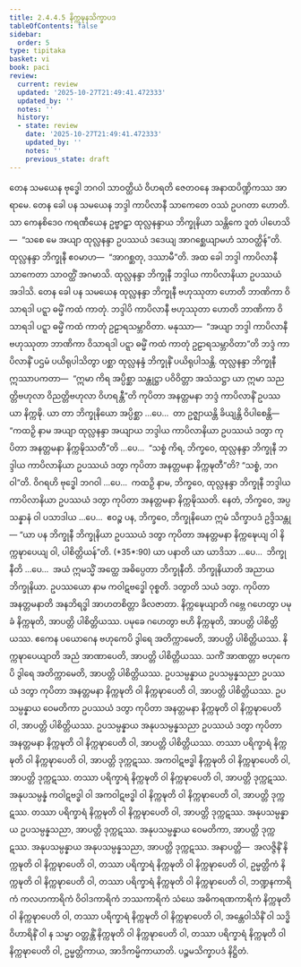 ```yaml
---
title: 2.4.4.5 နိက္ကဍ္ဎနသိက္ခာပဒ
tableOfContents: false
sidebar:
  order: 5
type: tipitaka
basket: vi
book: paci
review:
  current: review
  updated: '2025-10-27T21:49:41.472333'
  updated_by: ''
  notes: ''
  history:
  - state: review
    date: '2025-10-27T21:49:41.472333'
    updated_by: ''
    notes: ''
    previous_state: draft
---
```



<ReviewStatus review={frontmatter.review} showDetails={true} />

<HypothesisAnnotation frontmatter={frontmatter} />

<DynamicBreadcrumb />

<Division number="950" book="paci" e="ch" v="2" p="383">

<Paragraph number="2923" book="paci">
တေန သမယေန ဗုဒ္ဓေါ ဘဂဝါ သာဝတ္ထိယံ ဝိဟရတိ ဇေတဝနေ အနာထပိဏ္ဍိကဿ အာရာမေ. တေန ခေါ ပန သမယေန ဘဒ္ဒါ ကာပိလာနီ သာကေတေ ဝဿံ ဥပဂတာ ဟောတိ. သာ ကေနစိဒေဝ ကရဏီယေန ဥဗ္ဗာဠှာ ထုလ္လနန္ဒာယ ဘိက္ခုနိယာ သန္တိကေ ဒူတံ ပါဟေသိ—  “သစေ မေ အယျာ ထုလ္လနန္ဒာ ဥပဿယံ ဒဒေယျ အာဂစ္ဆေယျာမဟံ သာဝတ္ထိန်”တိ. ထုလ္လနန္ဒာ ဘိက္ခုနီ ဧဝမာဟ—  “အာဂစ္ဆတု, ဒဿာမီ”တိ. အထ ခေါ ဘဒ္ဒါ ကာပိလာနီ သာကေတာ သာဝတ္ထိံ အဂမာသိ. ထုလ္လနန္ဒာ ဘိက္ခုနီ ဘဒ္ဒါယ ကာပိလာနိယာ ဥပဿယံ အဒါသိ. တေန ခေါ ပန သမယေန ထုလ္လနန္ဒာ ဘိက္ခုနီ ဗဟုဿုတာ ဟောတိ ဘာဏိကာ ဝိသာရဒါ ပဋ္ဋာ ဓမ္မိံ ကထံ ကာတုံ. ဘဒ္ဒါပိ ကာပိလာနီ ဗဟုဿုတာ ဟောတိ ဘာဏိကာ ဝိသာရဒါ ပဋ္ဋာ ဓမ္မိံ ကထံ ကာတုံ ဥဠာရသမ္ဘာဝိတာ. မနုဿာ—  “အယျာ ဘဒ္ဒါ ကာပိလာနီ ဗဟုဿုတာ ဘာဏိကာ ဝိသာရဒါ ပဋ္ဋာ ဓမ္မိံ ကထံ ကာတုံ ဥဠာရသမ္ဘာဝိတာ”တိ ဘဒ္ဒံ ကာပိလာနိံ ပဌမံ ပယိရုပါသိတွာ ပစ္ဆာ ထုလ္လနန္ဒံ ဘိက္ခုနိံ ပယိရုပါသန္တိ. ထုလ္လနန္ဒာ ဘိက္ခုနီ ဣဿာပကတာ—  “ဣမာ ကိရ အပ္ပိစ္ဆာ သန္တုဋ္ဌာ ပဝိဝိတ္တာ အသံသဋ္ဌာ ယာ ဣမာ သညတ္တိဗဟုလာ ဝိညတ္တိဗဟုလာ ဝိဟရန္တီ”တိ ကုပိတာ အနတ္တမနာ ဘဒ္ဒံ ကာပိလာနိံ ဥပဿယာ နိက္ကဍ္ဎိ.
</Paragraph>

<Paragraph number="2924" book="paci">
ယာ တာ ဘိက္ခုနိယော အပ္ပိစ္ဆာ …ပေ…  တာ ဥဇ္ဈာယန္တိ ခိယျန္တိ ဝိပါစေန္တိ—  “ကထဉှိ နာမ အယျာ ထုလ္လနန္ဒာ အယျာယ ဘဒ္ဒါယ ကာပိလာနိယာ ဥပဿယံ ဒတွာ ကုပိတာ အနတ္တမနာ နိက္ကဍ္ဎိဿတီ”တိ …ပေ…  “သစ္စံ ကိရ, ဘိက္ခဝေ, ထုလ္လနန္ဒာ ဘိက္ခုနီ ဘဒ္ဒါယ ကာပိလာနိယာ ဥပဿယံ ဒတွာ ကုပိတာ အနတ္တမနာ နိက္ကဍ္ဎတီ”တိ? “သစ္စံ, ဘဂဝါ”တိ. ဝိဂရဟိ ဗုဒ္ဓေါ ဘဂဝါ …ပေ…  ကထဉှိ နာမ, ဘိက္ခဝေ, ထုလ္လနန္ဒာ ဘိက္ခုနီ ဘဒ္ဒါယ ကာပိလာနိယာ ဥပဿယံ ဒတွာ ကုပိတာ အနတ္တမနာ နိက္ကဍ္ဎိဿတိ. နေတံ, ဘိက္ခဝေ, အပ္ပသန္နာနံ ဝါ ပသာဒါယ …ပေ…  ဧဝဉ္စ ပန, ဘိက္ခဝေ, ဘိက္ခုနိယော ဣမံ သိက္ခာပဒံ ဥဒ္ဒိသန္တု—
</Paragraph>

</Division>
<Division number="951" book="paci" e="ch" v="2" p="384">

<Paragraph number="2925" book="paci">
<Emphasis>“ယာ ပန ဘိက္ခုနီ ဘိက္ခုနိယာ ဥပဿယံ ဒတွာ ကုပိတာ အနတ္တမနာ နိက္ကဍ္ဎေယျ ဝါ နိက္ကဍ္ဎာပေယျ ဝါ, ပါစိတ္တိယန်”</Emphasis>တိ. (*35*:<Emphasis>90</Emphasis>)
</Paragraph>

</Division>
<Division number="952" book="paci" e="ch" v="2" p="384">

<Paragraph number="2926" book="paci">
<Emphasis>ယာ ပနာ</Emphasis>တိ ယာ ယာဒိသာ …ပေ…  <Emphasis>ဘိက္ခုနီ</Emphasis>တိ …ပေ…  အယံ ဣမသ္မိံ အတ္ထေ အဓိပ္ပေတာ ဘိက္ခုနီတိ.
</Paragraph>

<Paragraph number="2927" book="paci">
<Emphasis>ဘိက္ခုနိယာ</Emphasis>တိ အညာယ ဘိက္ခုနိယာ. <Emphasis>ဥပဿယော</Emphasis> နာမ ကဝါဋဗဒ္ဓေါ ဝုစ္စတိ. <Emphasis>ဒတွာ</Emphasis>တိ သယံ ဒတွာ. <Emphasis>ကုပိတာ အနတ္တမနာ</Emphasis>တိ အနဘိရဒ္ဓါ အာဟတစိတ္တာ ခိလဇာတာ.
</Paragraph>

<Paragraph number="2928" book="paci">
<Emphasis>နိက္ကဍ္ဎေယျာ</Emphasis>တိ ဂဗ္ဘေ ဂဟေတွာ ပမုခံ နိက္ကဍ္ဎတိ, အာပတ္တိ ပါစိတ္တိယဿ. ပမုခေ ဂဟေတွာ ဗဟိ နိက္ကဍ္ဎတိ, အာပတ္တိ ပါစိတ္တိယဿ. ဧကေန ပယောဂေန ဗဟုကေပိ ဒွါရေ အတိက္ကာမေတိ, အာပတ္တိ ပါစိတ္တိယဿ.
</Paragraph>

<Paragraph number="2929" book="paci">
<Emphasis>နိက္ကဍ္ဎာပေယျာ</Emphasis>တိ အညံ အာဏာပေတိ, အာပတ္တိ ပါစိတ္တိယဿ. သကိံ အာဏတ္တာ ဗဟုကေပိ ဒွါရေ အတိက္ကာမေတိ, အာပတ္တိ ပါစိတ္တိယဿ.
</Paragraph>

</Division>
<Division number="953" book="paci" e="ch" v="2" p="384">

<Paragraph number="2930" book="paci">
ဥပသမ္ပန္နာယ ဥပသမ္ပန္နသညာ ဥပဿယံ ဒတွာ ကုပိတာ အနတ္တမနာ နိက္ကဍ္ဎတိ ဝါ နိက္ကဍ္ဎာပေတိ ဝါ, အာပတ္တိ ပါစိတ္တိယဿ. ဥပသမ္ပန္နာယ ဝေမတိကာ ဥပဿယံ ဒတွာ ကုပိတာ အနတ္တမနာ နိက္ကဍ္ဎတိ ဝါ နိက္ကဍ္ဎာပေတိ ဝါ, အာပတ္တိ ပါစိတ္တိယဿ. ဥပသမ္ပန္နာယ အနုပသမ္ပန္နသညာ ဥပဿယံ ဒတွာ ကုပိတာ အနတ္တမနာ နိက္ကဍ္ဎတိ ဝါ နိက္ကဍ္ဎာပေတိ ဝါ, အာပတ္တိ ပါစိတ္တိယဿ.
</Paragraph>

<Paragraph number="2931" book="paci">
တဿာ ပရိက္ခာရံ နိက္ကဍ္ဎတိ ဝါ နိက္ကဍ္ဎာပေတိ ဝါ, အာပတ္တိ ဒုက္ကဋဿ. အကဝါဋဗဒ္ဓါ နိက္ကဍ္ဎတိ ဝါ နိက္ကဍ္ဎာပေတိ ဝါ, အာပတ္တိ ဒုက္ကဋဿ. တဿာ ပရိက္ခာရံ နိက္ကဍ္ဎတိ ဝါ နိက္ကဍ္ဎာပေတိ ဝါ, အာပတ္တိ ဒုက္ကဋဿ. အနုပသမ္ပန္နံ ကဝါဋဗဒ္ဓါ ဝါ အကဝါဋဗဒ္ဓါ ဝါ နိက္ကဍ္ဎတိ ဝါ နိက္ကဍ္ဎာပေတိ ဝါ, အာပတ္တိ ဒုက္ကဋဿ. တဿာ ပရိက္ခာရံ နိက္ကဍ္ဎတိ ဝါ နိက္ကဍ္ဎာပေတိ ဝါ, အာပတ္တိ ဒုက္ကဋဿ. အနုပသမ္ပန္နာယ ဥပသမ္ပန္နသညာ, အာပတ္တိ ဒုက္ကဋဿ. အနုပသမ္ပန္နာယ ဝေမတိကာ, အာပတ္တိ ဒုက္ကဋဿ. အနုပသမ္ပန္နာယ အနုပသမ္ပန္နသညာ, အာပတ္တိ ဒုက္ကဋဿ.
</Paragraph>

</Division>
<Division number="954" book="paci" e="ch" v="2" p="385">

<Paragraph number="2932" book="paci">
အနာပတ္တိ—  အလဇ္ဇိနိံ နိက္ကဍ္ဎတိ ဝါ နိက္ကဍ္ဎာပေတိ ဝါ, တဿာ ပရိက္ခာရံ နိက္ကဍ္ဎတိ ဝါ နိက္ကဍ္ဎာပေတိ ဝါ, ဥမ္မတ္တိကံ နိက္ကဍ္ဎတိ ဝါ နိက္ကဍ္ဎာပေတိ ဝါ, တဿာ ပရိက္ခာရံ နိက္ကဍ္ဎတိ ဝါ နိက္ကဍ္ဎာပေတိ ဝါ, ဘဏ္ဍနကာရိကံ ကလဟကာရိကံ ဝိဝါဒကာရိကံ ဘဿကာရိကံ သံဃေ အဓိကရဏကာရိကံ နိက္ကဍ္ဎတိ ဝါ နိက္ကဍ္ဎာပေတိ ဝါ, တဿာ ပရိက္ခာရံ နိက္ကဍ္ဎတိ ဝါ နိက္ကဍ္ဎာပေတိ ဝါ, အန္တေဝါသိနိံ ဝါ သဒ္ဓိဝိဟာရိနိံ ဝါ န သမ္မာ ဝတ္တန္တိံ နိက္ကဍ္ဎတိ ဝါ နိက္ကဍ္ဎာပေတိ ဝါ, တဿာ ပရိက္ခာရံ နိက္ကဍ္ဎတိ ဝါ နိက္ကဍ္ဎာပေတိ ဝါ, ဥမ္မတ္တိကာယ, အာဒိကမ္မိကာယာတိ.

</Paragraph>
</Division>

<Paragraph number="2933" type="center" book="paci">
ပဉ္စမသိက္ခာပဒံ နိဋ္ဌိတံ.
</Paragraph>